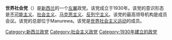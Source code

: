 {{Unreferenced|time=2020-12-22T08:24:52+00:00}}
'''世界社会党'''（{{lang-en|World Socialist Party}}）是[[新西兰|新西兰]]的一个[[左翼|左翼]]政党。该党成立于1930年。该党的意识形态是[[不可能主义|不可能主义]]、[[社会主义|社会主义]]、[[马克思主义|马克思主义]]、[[反列宁主义|反列宁主义]]。该党的最高领导机构是成员会议。该党的总部位于Manurewa。该党是[[世界社会主义运动|世界社会主义运动]]的成员。

[[Category:新西兰政党|Category:新西兰政党]]
[[Category:社会主义政党|Category:社会主义政党]]
[[Category:1930年建立的政党|Category:1930年建立的政党]]
{{政党小作品}}